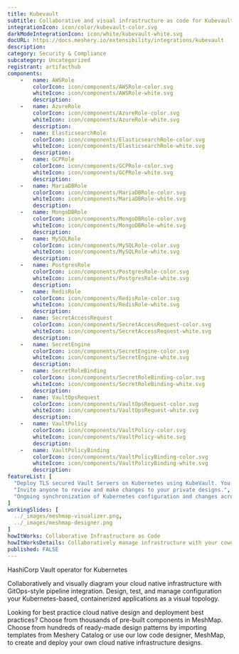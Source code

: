```yaml
---
title: Kubevault
subtitle: Collaborative and visual infrastructure as code for Kubevault
integrationIcon: icon/color/kubevault-color.svg
darkModeIntegrationIcon: icon/white/kubevault-white.svg
docURL: https://docs.meshery.io/extensibility/integrations/kubevault
description: 
category: Security & Compliance
subcategory: Uncategorized
registrant: artifacthub
components: 
	-	name: AWSRole
		colorIcon: icon/components/AWSRole-color.svg
		whiteIcon: icon/components/AWSRole-white.svg
		description: 
	-	name: AzureRole
		colorIcon: icon/components/AzureRole-color.svg
		whiteIcon: icon/components/AzureRole-white.svg
		description: 
	-	name: ElasticsearchRole
		colorIcon: icon/components/ElasticsearchRole-color.svg
		whiteIcon: icon/components/ElasticsearchRole-white.svg
		description: 
	-	name: GCPRole
		colorIcon: icon/components/GCPRole-color.svg
		whiteIcon: icon/components/GCPRole-white.svg
		description: 
	-	name: MariaDBRole
		colorIcon: icon/components/MariaDBRole-color.svg
		whiteIcon: icon/components/MariaDBRole-white.svg
		description: 
	-	name: MongoDBRole
		colorIcon: icon/components/MongoDBRole-color.svg
		whiteIcon: icon/components/MongoDBRole-white.svg
		description: 
	-	name: MySQLRole
		colorIcon: icon/components/MySQLRole-color.svg
		whiteIcon: icon/components/MySQLRole-white.svg
		description: 
	-	name: PostgresRole
		colorIcon: icon/components/PostgresRole-color.svg
		whiteIcon: icon/components/PostgresRole-white.svg
		description: 
	-	name: RedisRole
		colorIcon: icon/components/RedisRole-color.svg
		whiteIcon: icon/components/RedisRole-white.svg
		description: 
	-	name: SecretAccessRequest
		colorIcon: icon/components/SecretAccessRequest-color.svg
		whiteIcon: icon/components/SecretAccessRequest-white.svg
		description: 
	-	name: SecretEngine
		colorIcon: icon/components/SecretEngine-color.svg
		whiteIcon: icon/components/SecretEngine-white.svg
		description: 
	-	name: SecretRoleBinding
		colorIcon: icon/components/SecretRoleBinding-color.svg
		whiteIcon: icon/components/SecretRoleBinding-white.svg
		description: 
	-	name: VaultOpsRequest
		colorIcon: icon/components/VaultOpsRequest-color.svg
		whiteIcon: icon/components/VaultOpsRequest-white.svg
		description: 
	-	name: VaultPolicy
		colorIcon: icon/components/VaultPolicy-color.svg
		whiteIcon: icon/components/VaultPolicy-white.svg
		description: 
	-	name: VaultPolicyBinding
		colorIcon: icon/components/VaultPolicyBinding-color.svg
		whiteIcon: icon/components/VaultPolicyBinding-white.svg
		description: 
featureList: [
  "Deploy TLS secured Vault Servers on Kubernetes using KubeVault. You can use cert-manager to manage VaultServer TLS or you can manage TLS with self-signed.",
  "Invite anyone to review and make changes to your private designs.",
  "Ongoing synchronization of Kubernetes configuration and changes across any number of clusters."
]
workingSlides: [
  ../_images/meshmap-visualizer.png,
  ../_images/meshmap-designer.png
]
howItWorks: Collaborative Infrastructure as Code
howItWorksDetails: Collaboratively manage infrastructure with your coworkers synchronously sharing the same designs.
published: FALSE
---
```

<p>
HashiCorp Vault operator for Kubernetes
</p>
<p>
    Collaboratively and visually diagram your cloud native infrastructure with GitOps-style pipeline integration. Design, test, and manage configuration your Kubernetes-based, containerized applications as a visual topology.
</p>
<p>
    Looking for best practice cloud native design and deployment best practices? Choose from thousands of pre-built components in MeshMap. Choose from hundreds of ready-made design patterns by importing templates from Meshery Catalog or use our low code designer, MeshMap, to create and deploy your own cloud native infrastructure designs.
</p>
